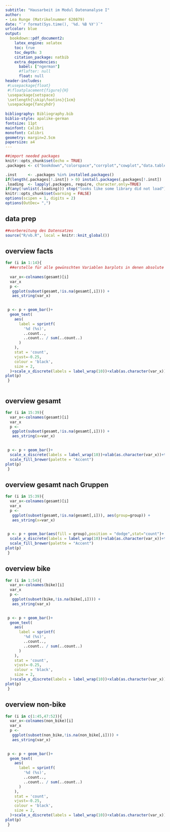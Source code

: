 ---
subtitle: "Hausarbeit im Modul Datenanalyse I"
author: 
- Lea Runge (Matrikelnummer 620879)
date: "`r format(Sys.time(), '%d. %B %Y')`"
urlcolor: blue
output:
  bookdown::pdf_document2:
    latex_engine: xelatex
    toc: true
    toc_depth: 3 
    citation_package: natbib
    extra_dependencies:
      babel: ["ngerman"]
      #flafter: null
      float: null
header-includes:    
 #\usepackage{float}
 #\floatplacement{figure}{H}
 \usepackage{setspace}
 \setlength{\skip\footins}{1cm}
 \usepackage{fancyhdr}
 
bibliography: Bibliography.bib
biblio-style: apalike-german
fontsize: 11pt
mainfont: Calibri
monofont: Calibri
geometry: margin=2.5cm
papersize: a4
---

```{r setup, include=FALSE}
##import needed packages
knitr::opts_chunk$set(echo = TRUE)
.packages <- c("bookdown","colorspace","corrplot","cowplot","data.table","DescTools","dplyr","flextable","ggalluvial","ggmosaic","ggplot2","grid","kableExtra","magrittr","missMethods","officer","RColorBrewer","scales","tidyr","tidyverse")

.inst     <- .packages %in% installed.packages()
if(length(.packages[!.inst]) > 0) install.packages(.packages[!.inst])
.loading  <- lapply(.packages, require, character.only=TRUE)
if(any(!unlist(.loading))) stop("looks like some library did not load")
knitr::opts_chunk$set(warning = FALSE)
options(scipen = 1, digits = 2)
options(OutDec= ",")
```


## data prep


```{r fig.cap="Vorbereitung Datensatz"}
##vorbereitung des Datensatzes
source("R/vb.R", local = knitr::knit_global())
```

## overview facts

```{r echo=FALSE, message=FALSE,fig.cap="facts", fig.height=2, fig.id='overview', label='overview'}
for (i in 1:14){
  ##erstelle für alle gewünschten Variablen barplots in denen absolute und relative Häufigkeiten angegeben sind
  
  var_x<-colnames(gesamt)[i]
  var_x
  p <- 
   ggplot(subset(gesamt,!is.na(gesamt[,i]))) +
   aes_string(var_x)
  

 p <- p + geom_bar()+
  geom_text(
    aes(
      label = sprintf(
        '%d (%s)',
        ..count..,
        ..count.. / sum(..count..)
      )
    ),
    stat = 'count',
    vjust=-0.25,
    colour = 'black',
    size = 2,
  )+scale_x_discrete(labels = label_wrap(10))+xlab(as.character(var_x))+theme(axis.title.y = element_blank(),axis.text.x=element_text(size=6), axis.title.x = element_text(size=5))
plot(p)
 }



```


## overview gesamt
```{r echo=FALSE, message=FALSE,fig.cap="gesamt", fig.height=2, fig.id='gesamt', label='gesamt'}

for (i in 15:39){
  var_x<-colnames(gesamt)[i]
  var_x
  p <- 
   ggplot(subset(gesamt,!is.na(gesamt[,i]))) +
   aes_string(x=var_x)
  

 p <- p + geom_bar()+
  scale_x_discrete(labels = label_wrap(10))+xlab(as.character(var_x))+theme(axis.title.y = element_blank(),axis.text.x=element_text(size=6), axis.title.x = element_text(size=5))+
  scale_fill_brewer(palette = "Accent")
plot(p)
 }
```


## overview gesamt nach Gruppen

```{r echo=FALSE, message=FALSE,fig.cap="gesamt_grouped", fig.height=2, fig.id='gesamt_grouped', label='gesamt_grouped'}

for (i in 15:39){
  var_x<-colnames(gesamt)[i]
  var_x
  p <- 
   ggplot(subset(gesamt,!is.na(gesamt[,i])), aes(group=group)) +
   aes_string(x=var_x)
  

 p <- p + geom_bar(aes(fill = group),position = "dodge",stat="count")+
  scale_x_discrete(labels = label_wrap(10))+xlab(as.character(var_x))+theme(axis.title.y = element_blank(),axis.text.x=element_text(size=6), axis.title.x = element_text(size=5))+
  scale_fill_brewer(palette = "Accent")
plot(p)
 }
```
## overview bike

```{r echo=FALSE, message=FALSE,fig.cap="bike", fig.height=2, fig.id='bike', label='bike'}
for (i in 1:54){
  var_x<-colnames(bike)[i]
  var_x
  p <- 
   ggplot(subset(bike,!is.na(bike[,i]))) +
   aes_string(var_x)
  

 p <- p + geom_bar()+
  geom_text(
    aes(
      label = sprintf(
        '%d (%s)',
        ..count..,
        ..count.. / sum(..count..)
      )
    ),
    stat = 'count',
    vjust=-0.25,
    colour = 'black',
    size = 2,
  )+scale_x_discrete(labels = label_wrap(10))+xlab(as.character(var_x))+theme(axis.title.y = element_blank(),axis.text.x=element_text(size=6), axis.title.x = element_text(size=5))
plot(p)
 }
```



## overview non-bike
```{r echo=FALSE, message=FALSE,fig.cap="nonbike", fig.height=2, fig.id='nonbike', label='nonbike'}
for (i in c(1:45,47:52)){
  var_x<-colnames(non_bike)[i]
  var_x
  p <- 
   ggplot(subset(non_bike,!is.na(non_bike[,i]))) +
   aes_string(var_x)
  

 p <- p + geom_bar()+
  geom_text(
    aes(
      label = sprintf(
        '%d (%s)',
        ..count..,
        ..count.. / sum(..count..)
      )
    ),
    stat = 'count',
    vjust=-0.25,
    colour = 'black',
    size = 2,
  )+scale_x_discrete(labels = label_wrap(10))+xlab(as.character(var_x))+theme(axis.title.y = element_blank(),axis.text.x=element_text(size=6), axis.title.x = element_text(size=5))
plot(p)
 }
```
